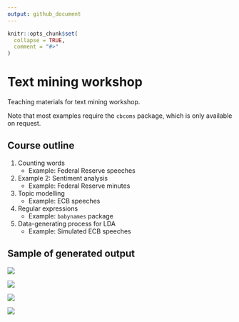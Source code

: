 ```yaml
---
output: github_document
---
```


<!-- README.md is generated from README.Rmd. Please edit that file -->

```r
knitr::opts_chunk$set(
  collapse = TRUE,
  comment = "#>"
)
```

# Text mining workshop

Teaching materials for text mining workshop.              

Note that most examples require the `cbcoms` package, which is only available
on request.

## Course outline

1. Counting words
    * Example: Federal Reserve speeches
1. Example 2: Sentiment analysis
    * Example: Federal Reserve minutes
1. Topic modelling
    * Example: ECB speeches
1. Regular expressions
    * Example: `babynames` package
1. Data-generating process for LDA
    * Example: Simulated ECB speeches

## Sample of generated output

![](images/p_fed_fin_crisis.png)

![](images/p_fed_sentiment.png)

![](images/ecb_topics.png)

![](images/p_lda_comparison.png)
